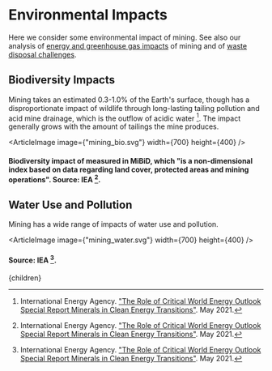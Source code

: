 


# Environmental Impacts

Here we consider some environmental impact of mining. See also our analysis of [energy and greenhouse gas impacts](http://urbancruiseship.org/solution/energy/metals_materials) of mining and of [waste disposal challenges](http://urbancruiseship.org/solution/waste/mining_waste2).

## Biodiversity Impacts
Mining takes an estimated 0.3-1.0% of the Earth's surface, though has a disproportionate impact of wildlife through long-lasting tailing pollution and acid mine drainage, which is the outflow of acidic water [^1]. The impact generally grows with the amount of tailings the mine produces.

<ArticleImage image={"mining_bio.svg"} width={700} height={400} />
#### Biodiversity impact of measured in MiBiD, which "is a non-dimensional index based on data regarding land cover, protected areas and mining operations". Source: IEA [^1].

## Water Use and Pollution
Mining has a wide range of impacts of water use and pollution.

<ArticleImage image={"mining_water.svg"} width={700} height={400} />
#### Source: IEA [^1].

<MiningTaxSolution />

[^1]: International Energy Agency. ["The Role of Critical World Energy Outlook Special Report Minerals in Clean Energy Transitions"](https://www.iea.org/reports/the-role-of-critical-minerals-in-clean-energy-transitions). May 2021.

  <Article 
    focusAreaUrl={focusAreaUrl} 
    hierarchy={hierarchy} 
    site={site}
  >
    {children}
  </Article>